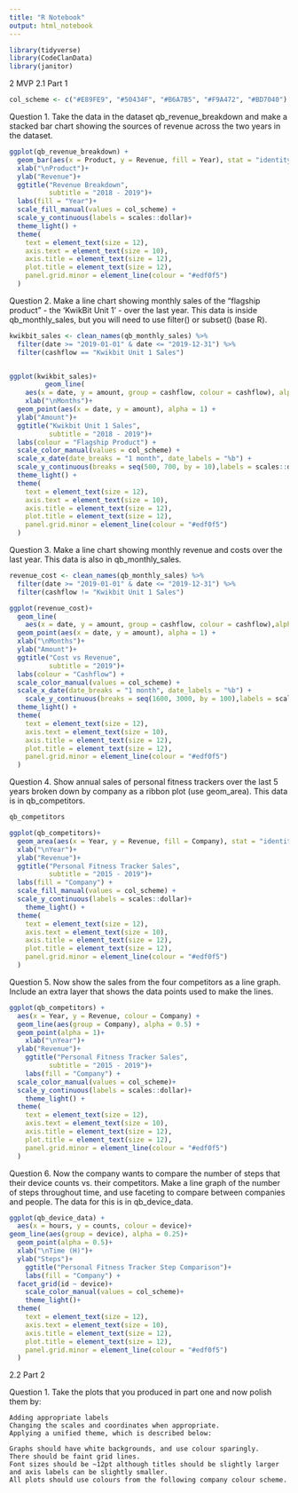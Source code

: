 ```yaml
---
title: "R Notebook"
output: html_notebook
---
```


```r
library(tidyverse)
library(CodeClanData)
library(janitor)
```

2 MVP
2.1 Part 1

```r
col_scheme <- c("#E89FE9", "#50434F", "#B6A7B5", "#F9A472", "#BD7040")
```


Question 1.
Take the data in the dataset qb_revenue_breakdown and make a stacked bar chart showing the sources of revenue across the two years in the dataset.

```r
ggplot(qb_revenue_breakdown) +
  geom_bar(aes(x = Product, y = Revenue, fill = Year), stat = "identity")+
  xlab("\nProduct")+
  ylab("Revenue")+
  ggtitle("Revenue Breakdown",
          subtitle = "2018 - 2019")+
  labs(fill = "Year")+
  scale_fill_manual(values = col_scheme) +
  scale_y_continuous(labels = scales::dollar)+
  theme_light() +
  theme(
    text = element_text(size = 12),
    axis.text = element_text(size = 10),
    axis.title = element_text(size = 12),
    plot.title = element_text(size = 12),
    panel.grid.minor = element_line(colour = "#edf0f5")
  )
```


Question 2.
Make a line chart showing monthly sales of the “flagship product” - the ‘KwikBit Unit 1’ - over the last year. This data is inside qb_monthly_sales, but you will need to use filter() or subset() (base R).

```r
kwikbit_sales <- clean_names(qb_monthly_sales) %>% 
  filter(date >= "2019-01-01" & date <= "2019-12-31") %>% 
  filter(cashflow == "Kwikbit Unit 1 Sales")


ggplot(kwikbit_sales)+
         geom_line(
    aes(x = date, y = amount, group = cashflow, colour = cashflow), alpha = 1)+
    xlab("\nMonths")+
  geom_point(aes(x = date, y = amount), alpha = 1) +
  ylab("Amount")+
  ggtitle("Kwikbit Unit 1 Sales",
          subtitle = "2018 - 2019")+
  labs(colour = "Flagship Product") +
  scale_color_manual(values = col_scheme) +
  scale_x_date(date_breaks = "1 month", date_labels = "%b") +
  scale_y_continuous(breaks = seq(500, 700, by = 10),labels = scales::dollar)+
  theme_light() +
  theme(
    text = element_text(size = 12),
    axis.text = element_text(size = 10),
    axis.title = element_text(size = 12),
    plot.title = element_text(size = 12),
    panel.grid.minor = element_line(colour = "#edf0f5")
  )
```


Question 3.
Make a line chart showing monthly revenue and costs over the last year. This data is also in qb_monthly_sales.

```r
revenue_cost <- clean_names(qb_monthly_sales) %>% 
  filter(date >= "2019-01-01" & date <= "2019-12-31") %>% 
  filter(cashflow != "Kwikbit Unit 1 Sales")

ggplot(revenue_cost)+
  geom_line(
    aes(x = date, y = amount, group = cashflow, colour = cashflow),alpha = 1)+
  geom_point(aes(x = date, y = amount), alpha = 1) +
  xlab("\nMonths")+
  ylab("Amount")+
  ggtitle("Cost vs Revenue",
          subtitle = "2019")+
  labs(colour = "Cashflow") +
  scale_color_manual(values = col_scheme) +
  scale_x_date(date_breaks = "1 month", date_labels = "%b") +
    scale_y_continuous(breaks = seq(1600, 3000, by = 100),labels = scales::dollar) +
  theme_light() +
  theme(
    text = element_text(size = 12),
    axis.text = element_text(size = 10),
    axis.title = element_text(size = 12),
    plot.title = element_text(size = 12),
    panel.grid.minor = element_line(colour = "#edf0f5")
  )
```


Question 4.
Show annual sales of personal fitness trackers over the last 5 years broken down by company as a ribbon plot (use geom_area). This data is in qb_competitors.

```r
qb_competitors

ggplot(qb_competitors)+
  geom_area(aes(x = Year, y = Revenue, fill = Company), stat = "identity")+
  xlab("\nYear")+
  ylab("Revenue")+
  ggtitle("Personal Fitness Tracker Sales",
          subtitle = "2015 - 2019")+
  labs(fill = "Company") +
  scale_fill_manual(values = col_scheme) +
  scale_y_continuous(labels = scales::dollar)+
    theme_light() +
  theme(
    text = element_text(size = 12),
    axis.text = element_text(size = 10),
    axis.title = element_text(size = 12),
    plot.title = element_text(size = 12),
    panel.grid.minor = element_line(colour = "#edf0f5")
  )
```


Question 5.
Now show the sales from the four competitors as a line graph. Include an extra layer that shows the data points used to make the lines.

```r
ggplot(qb_competitors) + 
  aes(x = Year, y = Revenue, colour = Company) +
  geom_line(aes(group = Company), alpha = 0.5) +
  geom_point(alpha = 1)+
    xlab("\nYear")+
  ylab("Revenue")+
    ggtitle("Personal Fitness Tracker Sales",
          subtitle = "2015 - 2019")+
    labs(fill = "Company") +
  scale_color_manual(values = col_scheme)+
  scale_y_continuous(labels = scales::dollar)+
    theme_light() +
  theme(
    text = element_text(size = 12),
    axis.text = element_text(size = 10),
    axis.title = element_text(size = 12),
    plot.title = element_text(size = 12),
    panel.grid.minor = element_line(colour = "#edf0f5")
  )
```


Question 6.
Now the company wants to compare the number of steps that their device counts vs. their competitors. Make a line graph of the number of steps throughout time, and use faceting to compare between companies and people. The data for this is in qb_device_data.


```r
ggplot(qb_device_data) + 
  aes(x = hours, y = counts, colour = device)+
geom_line(aes(group = device), alpha = 0.25)+
  geom_point(alpha = 0.5)+
  xlab("\nTime (H)")+
  ylab("Steps")+
    ggtitle("Personal Fitness Tracker Step Comparison")+
    labs(fill = "Company") +
  facet_grid(id ~ device)+
    scale_color_manual(values = col_scheme)+
    theme_light()+
  theme(
    text = element_text(size = 12),
    axis.text = element_text(size = 10),
    axis.title = element_text(size = 12),
    plot.title = element_text(size = 12),
    panel.grid.minor = element_line(colour = "#edf0f5")
  )
```

2.2 Part 2

Question 1.
Take the plots that you produced in part one and now polish them by:

    Adding appropriate labels
    Changing the scales and coordinates when appropriate.
    Applying a unified theme, which is described below:

    Graphs should have white backgrounds, and use colour sparingly.
    There should be faint grid lines.
    Font sizes should be ~12pt although titles should be slightly larger and axis labels can be slightly smaller.
    All plots should use colours from the following company colour scheme.




